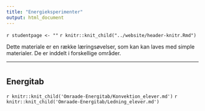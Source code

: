 ```yaml
---
title: "Energieksperimenter"
output: html_document
---
```


`r studentpage <- ""`
`r knitr::knit_child("../website/header-knitr.Rmd")`

Dette materiale er en række læringsøvelser, som kan kan laves med simple materialer. De er inddelt i forskellige områder. 

***

# {.tabset .tabset-fade}

## Energitab {.tabset .tabset-fade}

`r knitr::knit_child('Omraade-Energitab/Konvektion_elever.md')`
`r knitr::knit_child('Omraade-Energitab/Ledning_elever.md')`
